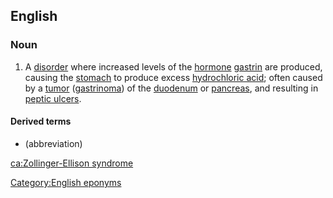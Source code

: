==English==

===Noun===
{{wikipedia}}
{{en-noun|head=[[Zollinger]]-[[Ellison]] [[syndrome]]|-}}

# {{label|en|medicine}} A [[disorder]] where increased levels of the [[hormone]] [[gastrin]] are produced, causing the [[stomach]] to produce excess [[hydrochloric acid]]; often caused by a [[tumor]] ([[gastrinoma]]) of the [[duodenum]] or [[pancreas]], and resulting in [[peptic ulcer]]s.

====Derived terms====
* {{l|en|ZE}} (abbreviation)

[[Category:English eponyms]]

[[ca:Zollinger-Ellison syndrome]]